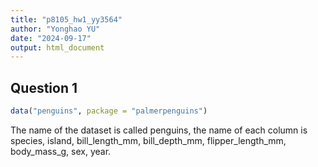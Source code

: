 ```yaml
---
title: "p8105_hw1_yy3564"
author: "Yonghao YU"
date: "2024-09-17"
output: html_document
---
```

## Question 1
```r

data("penguins", package = "palmerpenguins")

```

The name of the dataset is called penguins, the name of each column is species, island, bill_length_mm, bill_depth_mm, flipper_length_mm, body_mass_g, sex, year.





```r

```



```r

```


